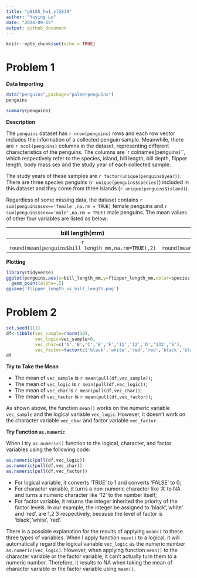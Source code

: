 ```yaml
---
title: "p8105_hw1_yl5839"
author: "Yuying Lu"
date: "2024-09-15"
output: github_document
---
```


```r
knitr::opts_chunk$set(echo = TRUE)
```

# Problem 1

**Data Importing**

```r
data("penguins",package="palmerpenguins")
penguins
```

```r
summary(penguins)
```


**Description**

The `penguins` dataset has `r nrow(penguins)` rows and each row vector includes the information of a collected penguin sample. Meanwhile, there are `r ncol(penguins)` columns in the dataset, representing different characteristics of the penguins. The columns are `r colnames(penguins)``, which respectively refer to the species, island, bill length, bill depth, flipper length, body mass sex and the study year of each collected sample.

The study years of these samples are `r factor(unique(penguins$year))`. There are three species penguins (`r unique(penguins$species)`) included in this dataset and they come from three islands (`r unique(penguins$island)`). 

Regardless of some missing data, the dataset contains `r sum(penguins$sex=='female',na.rm = TRUE)` female penguins and `r sum(penguins$sex=='male',na.rm = TRUE)` male penguins. The mean values of other four variables are listed as below: 

| bill length(mm) | bill depth(mm) | flipper length(mm) | body mass(g)|
|:---:|:---:|:---:|:---:|
|`r round(mean(penguins$bill_length_mm,na.rm=TRUE),2)`| `r round(mean(penguins$bill_depth_mm,na.rm=TRUE),2)`|`r round(mean(penguins$flipper_length_mm,na.rm=TRUE),2)`| `r round(mean(penguins$body_mass_g,na.rm=TRUE),2)`|


**Plotting**

```r
library(tidyverse)
ggplot(penguins,aes(x=bill_length_mm,y=flipper_length_mm,color=species))+
  geom_point(alpha=.5)
ggsave('flipper_length_vs_bill_length.png')
```

# Problem 2

```r
set.seed(111)
df<-tibble(vec_sample=rnorm(10),
           vec_logic=vec_sample>0,
           vec_char=c('A','B','C','E','F','11','12','D','133','S'),
           vec_factor=factor(c('black','white','red','red','black','black','white','red','white','white'),levels=c('black','white','red')))
df
```
**Try to Take the Mean**

- The mean of `vec_sample` is `r mean(pull(df,vec_sample))`;
- The mean of `vec_logic` is `r mean(pull(df,vec_logic))`;
- The mean of `vec_char` is `r mean(pull(df,vec_char))`;
- The mean of `vec_factor` is `r mean(pull(df,vec_factor))`;


As shown above, the function `mean()` works on the numeric variable `vec_sample` and the logical variable `vec_logic`. However, it doesn't work on the character variable `vec_char` and factor variable `vec_factor`. 

**Try Function `as.numeric`**

When I try `as.numeric()` function to the logical, character, and factor variables using the following code:
```r
as.numeric(pull(df,vec_logic))
as.numeric(pull(df,vec_char))
as.numeric(pull(df,vec_factor))
```

- For logical variable, it converts 'TRUE' to 1 and converts 'FALSE' to 0;
- For character variable, it turns a non-numeric character like 'A' to NA and turns a numeric character like '12' to the number itself;
- For factor variable, it returns the integer inherited the priority of the factor levels. In our example, the integer be assigned to 'black','white' and 'red', are 1,2 3 respectively, because the level of factor is 'black','white', 'red'.


There is a possible explanation for the results of applying `mean()` to these three types of variables. When I apply function `mean()` to a logical, it will automatically regard the logical variable `vec_logic` as the numeric number `as.numeric(vec_logic)`. However, when applying function `mean()` to the character variable or the factor variable, it can't actually turn them to a numeric number. Therefore, it results to NA when taking the mean of character variable or the factor variable using `mean()`.

